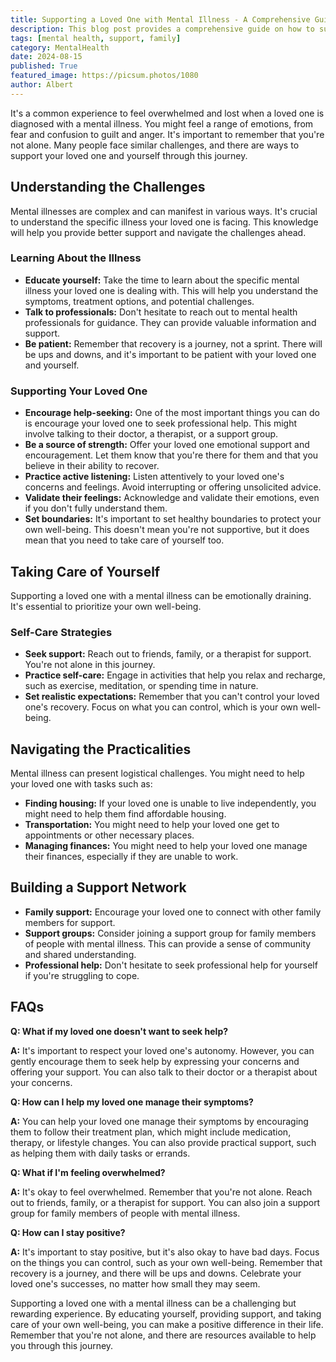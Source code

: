 ```yaml
---
title: Supporting a Loved One with Mental Illness - A Comprehensive Guide
description: This blog post provides a comprehensive guide on how to support a loved one with a mental illness. It covers understanding the challenges, providing support, taking care of yourself, and navigating practicalities. It also includes helpful tips for building a support network and addresses frequently asked questions.
tags: [mental health, support, family]
category: MentalHealth
date: 2024-08-15
published: True
featured_image: https://picsum.photos/1080
author: Albert
---
```



It's a common experience to feel overwhelmed and lost when a loved one is diagnosed with a mental illness. You might feel a range of emotions, from fear and confusion to guilt and anger. It's important to remember that you're not alone. Many people face similar challenges, and there are ways to support your loved one and yourself through this journey.

## Understanding the Challenges

Mental illnesses are complex and can manifest in various ways. It's crucial to understand the specific illness your loved one is facing. This knowledge will help you provide better support and navigate the challenges ahead.

###  Learning About the Illness

* **Educate yourself:**  Take the time to learn about the specific mental illness your loved one is dealing with. This will help you understand the symptoms, treatment options, and potential challenges.
* **Talk to professionals:**  Don't hesitate to reach out to mental health professionals for guidance. They can provide valuable information and support.
* **Be patient:**  Remember that recovery is a journey, not a sprint. There will be ups and downs, and it's important to be patient with your loved one and yourself.

###  Supporting Your Loved One

* **Encourage help-seeking:**  One of the most important things you can do is encourage your loved one to seek professional help. This might involve talking to their doctor, a therapist, or a support group.
* **Be a source of strength:**  Offer your loved one emotional support and encouragement. Let them know that you're there for them and that you believe in their ability to recover.
* **Practice active listening:**  Listen attentively to your loved one's concerns and feelings. Avoid interrupting or offering unsolicited advice.
* **Validate their feelings:**  Acknowledge and validate their emotions, even if you don't fully understand them.
* **Set boundaries:**  It's important to set healthy boundaries to protect your own well-being. This doesn't mean you're not supportive, but it does mean that you need to take care of yourself too.

##  Taking Care of Yourself

Supporting a loved one with a mental illness can be emotionally draining. It's essential to prioritize your own well-being.

###  Self-Care Strategies

* **Seek support:**  Reach out to friends, family, or a therapist for support. You're not alone in this journey.
* **Practice self-care:**  Engage in activities that help you relax and recharge, such as exercise, meditation, or spending time in nature.
* **Set realistic expectations:**  Remember that you can't control your loved one's recovery. Focus on what you can control, which is your own well-being.

##  Navigating the Practicalities

Mental illness can present logistical challenges. You might need to help your loved one with tasks such as:

* **Finding housing:**  If your loved one is unable to live independently, you might need to help them find affordable housing.
* **Transportation:**  You might need to help your loved one get to appointments or other necessary places.
* **Managing finances:**  You might need to help your loved one manage their finances, especially if they are unable to work.

##  Building a Support Network

* **Family support:**  Encourage your loved one to connect with other family members for support.
* **Support groups:**  Consider joining a support group for family members of people with mental illness. This can provide a sense of community and shared understanding.
* **Professional help:**  Don't hesitate to seek professional help for yourself if you're struggling to cope.

##  FAQs

**Q: What if my loved one doesn't want to seek help?**

**A:** It's important to respect your loved one's autonomy. However, you can gently encourage them to seek help by expressing your concerns and offering your support. You can also talk to their doctor or a therapist about your concerns.

**Q: How can I help my loved one manage their symptoms?**

**A:**  You can help your loved one manage their symptoms by encouraging them to follow their treatment plan, which might include medication, therapy, or lifestyle changes. You can also provide practical support, such as helping them with daily tasks or errands.

**Q: What if I'm feeling overwhelmed?**

**A:** It's okay to feel overwhelmed. Remember that you're not alone. Reach out to friends, family, or a therapist for support. You can also join a support group for family members of people with mental illness.

**Q: How can I stay positive?**

**A:**  It's important to stay positive, but it's also okay to have bad days. Focus on the things you can control, such as your own well-being. Remember that recovery is a journey, and there will be ups and downs. Celebrate your loved one's successes, no matter how small they may seem.

Supporting a loved one with a mental illness can be a challenging but rewarding experience. By educating yourself, providing support, and taking care of your own well-being, you can make a positive difference in their life. Remember that you're not alone, and there are resources available to help you through this journey.

